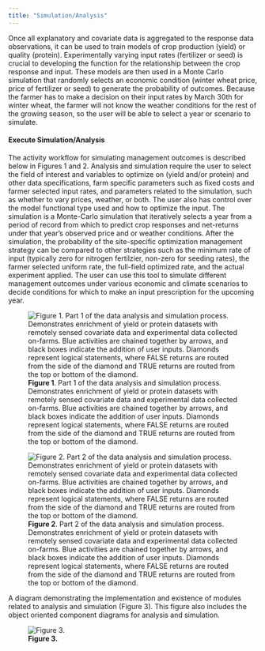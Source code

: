 ```yaml
---
title: "Simulation/Analysis"
---
```

Once all explanatory and covariate data is aggregated to the response data observations, it can be used to train models of crop production (yield) or quality (protein). Experimentally varying input rates (fertilizer or seed) is crucial to developing the function for the relationship between the crop response and input. These models are then used in a Monte Carlo simulation that randomly selects an economic condition (winter wheat price, price of fertilizer or seed) to generate the probability of outcomes. Because the farmer has to make a decision on their input rates by March 30th for winter wheat, the farmer will not know the weather conditions for the rest of the growing season, so the user will be able to select a year or scenario to simulate. 

#### Execute Simulation/Analysis
The activity workflow for simulating management outcomes is described below in Figures 1 and 2. Analysis and simulation require the user to select the field of interest and variables to optimize on (yield and/or protein) and other data specifications, farm specific parameters such as fixed costs and farmer selected input rates, and parameters related to the simulation, such as whether to vary prices, weather, or both. The user also has control over the model functional type used and how to optimize the input. The simulation is a Monte-Carlo simulation that iteratively selects a year from a period of record from which to predict crop responses and net-returns under that year's observed price and or weather conditions. After the simulation, the probability of the site-specific optimization management strategy can be compared to other strategies such as the minimum rate of input (typically zero for nitrogen fertilzier, non-zero for seeding rates), the farmer selected uniform rate, the full-field optimized rate, and the actual experiment applied. The user can use this tool to simulate different management outcomes under various economic and climate scenarios to decide conditions for which to make an input prescription for the upcoming year.

![**Figure 1**. Part 1 of the data analysis and simulation process. Demonstrates enrichment of yield or protein datasets with remotely sensed covariate data and experimental data collected on-farms. Blue activities are chained together by arrows, and black boxes indicate the addition of user inputs. Diamonds represent logical statements, where FALSE returns are routed from the side of the diamond and TRUE returns are routed from the top or bottom of the diamond.](diagrams/ofpe_dat_sim_pt1.png)


![**Figure 2**. Part 2 of the data analysis and simulation process. Demonstrates enrichment of yield or protein datasets with remotely sensed covariate data and experimental data collected on-farms. Blue activities are chained together by arrows, and black boxes indicate the addition of user inputs. Diamonds represent logical statements, where FALSE returns are routed from the side of the diamond and TRUE returns are routed from the top or bottom of the diamond.](diagrams/ofpe_dat_sim_pt2.png)


A diagram demonstrating the implementation and existence of modules related to analysis and simulation (Figure 3). This figure also includes the object oriented component diagrams for analysis and simulation.

![**Figure 3.**](diagrams/)









